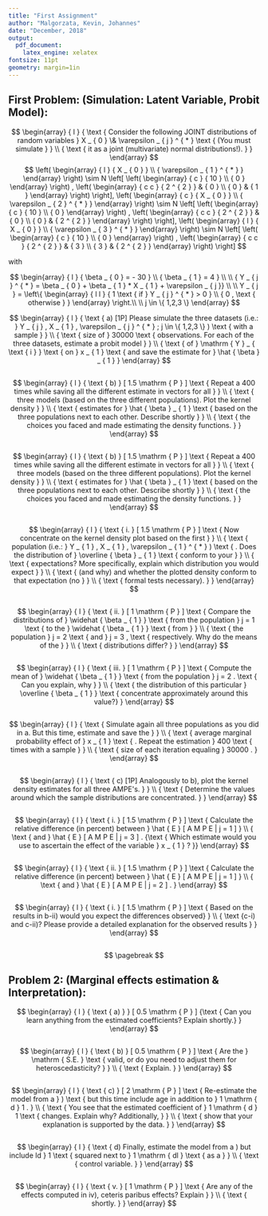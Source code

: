 ```yaml
---
title: "First Assignment"
author: "Malgorzata, Kevin, Johannes"
date: "December, 2018"
output: 
  pdf_document:
    latex_engine: xelatex
fontsize: 11pt
geometry: margin=1in
---
```


## First Problem: (Simulation: Latent Variable, Probit Model):
$$
\begin{array} { l } 
{ \text { Consider the following JOINT distributions of random variables } X _ { 0 }  \&  \varepsilon _ { j } ^ { * } \text { (You must simulate } } \\ { \text { it as a joint (multivariate) normal distributions!). } } 
\end{array}
$$
$$
\left( \begin{array} { l }
{ X _ { 0 } } \\ { \varepsilon _ { 1 } ^ { * } } \end{array} \right) \sim N \left[ \left( \begin{array} { c } { 10 } \\ { 0 } \end{array} \right) , \left( \begin{array} { c c } { 2 ^ { 2 } } & { 0 } \\ { 0 } & { 1 } 
\end{array} \right) \right],
\left( \begin{array}
{ c } { X _ { 0 } } \\ { \varepsilon _ { 2 } ^ { * } } \end{array} \right) \sim N \left[ \left( \begin{array} { c } { 10 } \\ { 0 } \end{array} \right) , \left( \begin{array} { c c } { 2 ^ { 2 } } & { 0 } \\ { 0 } & { 2 ^ { 2 } } 
\end{array} \right) \right],
\left( \begin{array} { l }
{ X _ { 0 } } \\ { \varepsilon _ { 3 } ^ { * } } \end{array} \right) \sim N \left[ \left( \begin{array} { c } { 10 } \\ { 0 } \end{array} \right) , \left( \begin{array} { c c } { 2 ^ { 2 } } & { 3 } \\ { 3 } & { 2 ^ { 2 } } 
\end{array} \right) \right]
$$

with 

$$
\begin{array} { l } 
{ \beta _ { 0 } = - 30 } \\ { \beta _ { 1 } = 4 } \\
\\
{ Y _ { j } ^ { * } = \beta _ { 0 } + \beta _ { 1 } * X _ { 1 } + \varepsilon _ { j }} \\
\\
Y _ { j } = \left\{ \begin{array} { l l } { 1 \text { if } Y _ { j } ^ { * } > 0 } \\ { 0 , \text { otherwise } } \end{array} \right.\\
\\
j \in \{ 1,2,3 \}
\end{array}
$$


$$
\begin{array} { l } 
{ \text { a) [1P] Please simulate the three datasets (i.e.: }
Y _ { j } , X _ { 1 } , \varepsilon _ { j } ^ { * } ; j \in \{ 1,2,3 \} ) 
\text { with a sample } } \\ { \text { size of } 30000 \text { observations. For each of the three datasets, estimate a probit model } } 
\\ 
{ \text { of } 
\mathrm { Y } _ { \text { i } } \text { on } x _ { 1 } 
\text { and save the estimate for } \hat { \beta } _ { 1 } } 
\end{array}
$$

```r


```

$$
\begin{array} { l } 
{ \text { b) } 
[ 1.5 \mathrm { P } ] 
\text { Repeat a 400 times while saving all the different estimate in vectors for all } } 
\\
{ \text { three models (based on the three different populations). Plot the kernel density } } 
\\ 
{ \text { estimates for } \hat { \beta } _ { 1 } 
\text { based on the three populations next to each other. Describe shortly } } 
\\ 
{ \text { the choices you faced and made estimating the density functions. } } 
\end{array}
$$

```r


```

$$
\begin{array} { l } 
{ \text { b) } 
[ 1.5 \mathrm { P } ] 
\text { Repeat a 400 times while saving all the different estimate in vectors for all } }
\\ 
{ \text { three models (based on the three different populations). Plot the kernel density } } 
\\ 
{ \text { estimates for } \hat { \beta } _ { 1 } \text { based on the three populations next to each other. Describe shortly } } 
\\ 
{ \text { the choices you faced and made estimating the density functions. } } 
\end{array}
$$
```r


```

$$
\begin{array} { l } 
{ \text { i. } [ 1.5 \mathrm { P } ] 
\text { Now concentrate on the kernel density plot based on the first } } 
\\ 
{ \text { population (i.e.: } Y _ { 1 } , X _ { 1 } , \varepsilon _ { 1 } ^ { * } ) 
\text { . Does the distribution of } \overline { \beta } _ { 1 } \text { conform to your } } 
\\ 
{ \text { expectations? More specifically, explain which distribution you would expect } } 
\\ 
{ \text { (and why) and whether the plotted density conform to that expectation (no } } 
\\ 
{ \text { formal tests necessary). } } 
\end{array}
$$

```r


```

$$
\begin{array} { l } 
{ \text { ii. } [ 1 \mathrm { P } ] 
\text { Compare the distributions of } \widehat { \beta _ { 1 } } 
\text { from the population } j = 1 
\text { to the } \widehat { \beta _ { 1 } } 
\text { from } } 
\\ 
{ \text { the population } j = 2 
\text { and } j = 3 , 
\text { respectively. Why do the means of the } } 
\\ 
{ \text { distributions differ? } } 
\end{array}
$$
```r


```

$$
\begin{array} { l } 
{ \text { iii. } [ 1 \mathrm { P } ] 
\text { Compute the mean of } \widehat { \beta _ { 1 } } 
\text { from the population } j = 2 . 
\text { Can you explain, why } } 
\\ 
{ \text { the distribution of this particular } \overline { \beta _ { 1 } } 
\text { concentrate approximately around this value?} } 
\end{array}
$$

```r


```

$$
\begin{array} { l } 
{ \text { Simulate again all three populations as you did in a. But this time, estimate and save the } } 
\\ 
{ \text { average marginal probability effect of } x _ { 1 } 
\text { . Repeat the estimation } 400 \text { times with a sample } } 
\\
{ \text { size of each iteration equaling } 30000 . } 
\end{array}
$$

```r


```

$$
\begin{array} { l } 
{ \text { c) [1P] Analogously to b), plot the kernel density estimates for all three AMPE's. } } 
\\ 
{ \text { Determine the values around which the sample distributions are concentrated. } } 
\end{array}
$$

```r


```

$$
\begin{array} { l } 
{ \text { i. } [ 1.5 \mathrm { P } ] 
\text { Calculate the relative difference (in percent) between } \hat { E } [ A M P E | j = 1 ] } 
\\ 
{ \text { and } \hat { E } [ A M P E | j = 3 ] . 
{\text { Which estimate would you use to ascertain the effect of the variable } x _ { 1 } ? }} 
\end{array}
$$

```r


```

$$
\begin{array} { l } 
{ \text { ii. } [ 1.5 \mathrm { P } ] 
\text { Calculate the relative difference (in percent) between } \hat { E } [ A M P E | j = 1 ] } 
\\ 
{ \text { and } \hat { E } [ A M P E | j = 2 ] . } 
\end{array}
$$


```r


```

$$
\begin{array} { l } 
{ \text { i. } 
[ 1.5 \mathrm { P } ] 
\text { Based on the results in b-ii) would you expect the differences observed} }
\\
{ \text {c-i) and  c-ii)? Please provide a detailed explanation for the observed results } }
\end{array}
$$


```r


```

$$
\pagebreak
$$

## Problem 2: (Marginal effects estimation & Interpretation):

$$
\begin{array} { l } 
{ \text { a) } }
[ 0.5 \mathrm { P } ]  
{\text { Can you learn anything from the estimated coefficients? Explain shortly.} }
\end{array}
$$

```r


```

$$
\begin{array} { l } 
{ \text { b) } 
[ 0.5 \mathrm { P } ]  
\text { Are the } 
\mathrm { S.E. } 
\text { valid, or do you need to adjust them for heteroscedasticity? } } 
\\ 
{ \text { Explain. } } 
\end{array}
$$

```r


```

$$
\begin{array} { l } 
{ \text { c) } 
[ 2 \mathrm { P } ] 
\text { Re-estimate the model from a } ) 
\text { but this time include age in addition to } 1 \mathrm { d } 1 . } 
\\ 
{ \text { You see that the estimated coefficient of } 1 \mathrm { d } 1 
\text { changes. Explain why? Additionally, } } 
\\ 
{ \text { show that your explanation is supported by the data. } } 
\end{array}
$$

```r


```

$$
\begin{array} { l } 
{ \text { d) Finally, estimate the model from a ) but include ld } 1 
\text { squared next to } 1 \mathrm { dl } \text { as a } } 
\\ 
{ \text { control variable. } } 
\end{array}
$$
```r


```

$$
\begin{array} { l } 
{ \text { v. } [ 1 \mathrm { P } ] 
\text { Are any of the effects computed in iv), ceteris paribus effects? Explain } } 
\\ 
{ \text { shortly. } }
\end{array}
$$
